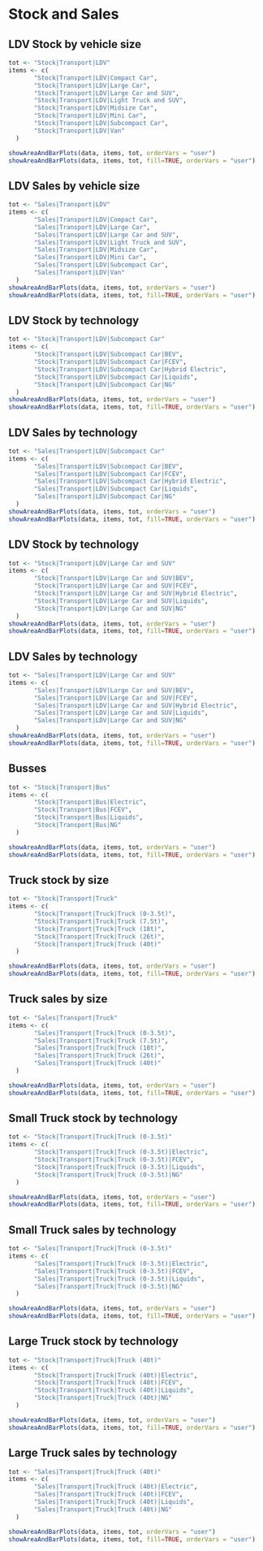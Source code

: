 # Stock and Sales

## LDV Stock by vehicle size
```r
tot <- "Stock|Transport|LDV"
items <- c(
       "Stock|Transport|LDV|Compact Car",
       "Stock|Transport|LDV|Large Car",
       "Stock|Transport|LDV|Large Car and SUV",
       "Stock|Transport|LDV|Light Truck and SUV",
       "Stock|Transport|LDV|Midsize Car",
       "Stock|Transport|LDV|Mini Car",
       "Stock|Transport|LDV|Subcompact Car",
       "Stock|Transport|LDV|Van"
  )

showAreaAndBarPlots(data, items, tot, orderVars = "user")
showAreaAndBarPlots(data, items, tot, fill=TRUE, orderVars = "user")
```

## LDV Sales by vehicle size
```r
tot <- "Sales|Transport|LDV"
items <- c(
       "Sales|Transport|LDV|Compact Car",
       "Sales|Transport|LDV|Large Car",
       "Sales|Transport|LDV|Large Car and SUV",
       "Sales|Transport|LDV|Light Truck and SUV",
       "Sales|Transport|LDV|Midsize Car",
       "Sales|Transport|LDV|Mini Car",
       "Sales|Transport|LDV|Subcompact Car",
       "Sales|Transport|LDV|Van"
  )
showAreaAndBarPlots(data, items, tot, orderVars = "user")
showAreaAndBarPlots(data, items, tot, fill=TRUE, orderVars = "user")
```

## LDV Stock by technology
```r
tot <- "Stock|Transport|LDV|Subcompact Car"
items <- c(
       "Stock|Transport|LDV|Subcompact Car|BEV",
       "Stock|Transport|LDV|Subcompact Car|FCEV",
       "Stock|Transport|LDV|Subcompact Car|Hybrid Electric",
       "Stock|Transport|LDV|Subcompact Car|Liquids",
       "Stock|Transport|LDV|Subcompact Car|NG"
  )
showAreaAndBarPlots(data, items, tot, orderVars = "user")
showAreaAndBarPlots(data, items, tot, fill=TRUE, orderVars = "user")
```

## LDV Sales by technology
```r
tot <- "Sales|Transport|LDV|Subcompact Car"
items <- c(
       "Sales|Transport|LDV|Subcompact Car|BEV",
       "Sales|Transport|LDV|Subcompact Car|FCEV",
       "Sales|Transport|LDV|Subcompact Car|Hybrid Electric",
       "Sales|Transport|LDV|Subcompact Car|Liquids",
       "Sales|Transport|LDV|Subcompact Car|NG"
  )
showAreaAndBarPlots(data, items, tot, orderVars = "user")
showAreaAndBarPlots(data, items, tot, fill=TRUE, orderVars = "user")
```

## LDV Stock by technology
```r
tot <- "Stock|Transport|LDV|Large Car and SUV"
items <- c(
       "Stock|Transport|LDV|Large Car and SUV|BEV",
       "Stock|Transport|LDV|Large Car and SUV|FCEV",
       "Stock|Transport|LDV|Large Car and SUV|Hybrid Electric",
       "Stock|Transport|LDV|Large Car and SUV|Liquids",
       "Stock|Transport|LDV|Large Car and SUV|NG"
  )
showAreaAndBarPlots(data, items, tot, orderVars = "user")
showAreaAndBarPlots(data, items, tot, fill=TRUE, orderVars = "user")
```

## LDV Sales by technology
```r
tot <- "Sales|Transport|LDV|Large Car and SUV"
items <- c(
       "Sales|Transport|LDV|Large Car and SUV|BEV",
       "Sales|Transport|LDV|Large Car and SUV|FCEV",
       "Sales|Transport|LDV|Large Car and SUV|Hybrid Electric",
       "Sales|Transport|LDV|Large Car and SUV|Liquids",
       "Sales|Transport|LDV|Large Car and SUV|NG"
  )
showAreaAndBarPlots(data, items, tot, orderVars = "user")
showAreaAndBarPlots(data, items, tot, fill=TRUE, orderVars = "user")
```



## Busses
```r
tot <- "Stock|Transport|Bus"
items <- c(
       "Stock|Transport|Bus|Electric",
       "Stock|Transport|Bus|FCEV",
       "Stock|Transport|Bus|Liquids",
       "Stock|Transport|Bus|NG"
  )

showAreaAndBarPlots(data, items, tot, orderVars = "user")
showAreaAndBarPlots(data, items, tot, fill=TRUE, orderVars = "user")
```


## Truck stock by size
```r
tot <- "Stock|Transport|Truck"
items <- c(
       "Stock|Transport|Truck|Truck (0-3.5t)",
       "Stock|Transport|Truck|Truck (7.5t)",
       "Stock|Transport|Truck|Truck (18t)",
       "Stock|Transport|Truck|Truck (26t)",
       "Stock|Transport|Truck|Truck (40t)"
  )

showAreaAndBarPlots(data, items, tot, orderVars = "user")
showAreaAndBarPlots(data, items, tot, fill=TRUE, orderVars = "user")
```

## Truck sales by size
```r
tot <- "Sales|Transport|Truck"
items <- c(
       "Sales|Transport|Truck|Truck (0-3.5t)",
       "Sales|Transport|Truck|Truck (7.5t)",
       "Sales|Transport|Truck|Truck (18t)",
       "Sales|Transport|Truck|Truck (26t)",
       "Sales|Transport|Truck|Truck (40t)"
  )

showAreaAndBarPlots(data, items, tot, orderVars = "user")
showAreaAndBarPlots(data, items, tot, fill=TRUE, orderVars = "user")
```

## Small Truck stock by technology
```r
tot <- "Stock|Transport|Truck|Truck (0-3.5t)"
items <- c(
       "Stock|Transport|Truck|Truck (0-3.5t)|Electric",
       "Stock|Transport|Truck|Truck (0-3.5t)|FCEV",
       "Stock|Transport|Truck|Truck (0-3.5t)|Liquids",
       "Stock|Transport|Truck|Truck (0-3.5t)|NG"
  )

showAreaAndBarPlots(data, items, tot, orderVars = "user")
showAreaAndBarPlots(data, items, tot, fill=TRUE, orderVars = "user")
```

## Small Truck sales by technology
```r
tot <- "Sales|Transport|Truck|Truck (0-3.5t)"
items <- c(
       "Sales|Transport|Truck|Truck (0-3.5t)|Electric",
       "Sales|Transport|Truck|Truck (0-3.5t)|FCEV",
       "Sales|Transport|Truck|Truck (0-3.5t)|Liquids",
       "Sales|Transport|Truck|Truck (0-3.5t)|NG"
  )

showAreaAndBarPlots(data, items, tot, orderVars = "user")
showAreaAndBarPlots(data, items, tot, fill=TRUE, orderVars = "user")
```

## Large Truck stock by technology
```r
tot <- "Stock|Transport|Truck|Truck (40t)"
items <- c(
       "Stock|Transport|Truck|Truck (40t)|Electric",
       "Stock|Transport|Truck|Truck (40t)|FCEV",
       "Stock|Transport|Truck|Truck (40t)|Liquids",
       "Stock|Transport|Truck|Truck (40t)|NG"
  )

showAreaAndBarPlots(data, items, tot, orderVars = "user")
showAreaAndBarPlots(data, items, tot, fill=TRUE, orderVars = "user")
```

## Large Truck sales by technology
```r
tot <- "Sales|Transport|Truck|Truck (40t)"
items <- c(
       "Sales|Transport|Truck|Truck (40t)|Electric",
       "Sales|Transport|Truck|Truck (40t)|FCEV",
       "Sales|Transport|Truck|Truck (40t)|Liquids",
       "Sales|Transport|Truck|Truck (40t)|NG"
  )

showAreaAndBarPlots(data, items, tot, orderVars = "user")
showAreaAndBarPlots(data, items, tot, fill=TRUE, orderVars = "user")
```
